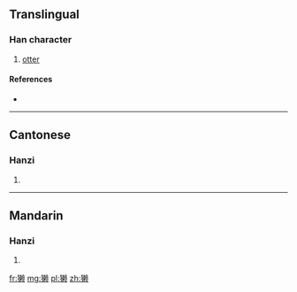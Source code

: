 {{also|獺}}
==Translingual==

===Han character===
{{Han char|rn=94|rad=犬|as=13|sn=16|four=|canj=KHDLO}}

# [[otter]]

====References====
* {{Han ref|kx=0720.071|hdz=21371.020|uh=736D|ud=29549}}

----

==Cantonese==

===Hanzi===
{{yue-hanzi|jyut=|y=chaat3|tra=獺}}

# {{defn|lang=yue|sort=犬13}}

----

==Mandarin==

===Hanzi===
{{cmn-hanzi|tra=獺|pin=[[tǎ]] ([[ta3]]), [[tà]] ([[ta4]])|wg=t'a<sup>3</sup>, t'a<sup>4</sup>}}

# {{defn|lang=cmn|sort=犬13}}

[[fr:獭]]
[[mg:獭]]
[[pl:獭]]
[[zh:獭]]